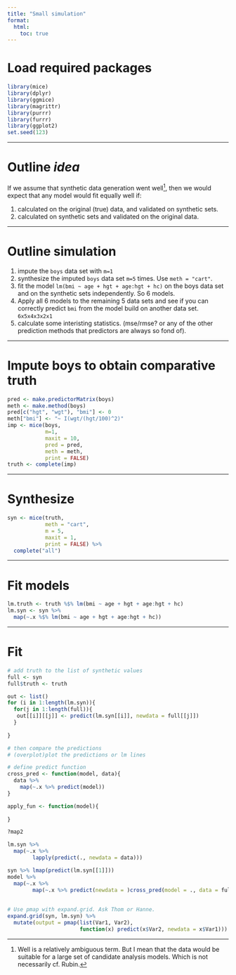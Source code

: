 ```yaml
---
title: "Small simulation"
format: 
  html: 
    toc: true
---
```


# Load required packages

```r
library(mice)
library(dplyr)
library(ggmice)
library(magrittr)
library(purrr)
library(furrr)
library(ggplot2)
set.seed(123)
```

---

# Outline *idea*
If we assume that synthetic data generation went well[^1], then we would expect that any model would fit equally well if:

1. calculated on the original (true) data, and validated on synthetic sets. 
2. calculated on synthetic sets and validated on the original data. 

[^1]: Well is a relatively ambiguous term. But I mean that the data would be suitable for a large set of candidate analysis models. Which is not necessarily cf. Rubin. 

---

# Outline simulation

1. impute the `boys` data set with `m=1`
2. synthesize the imputed `boys` data set `m=5` times. Use `meth = "cart"`.
3. fit the model `lm(bmi ~ age + hgt + age:hgt + hc)` on the boys data set and on the synthetic sets independently. So 6 models. 
4. Apply all 6 models to the remaining 5 data sets and see if you can correctly predict `bmi` from the model build on another data set. `6x5x4x3x2x1`
5. calculate some interisting statistics. (mse/rmse? or any of the other prediction methods that predictors are always so fond of). 

---

# Impute boys to obtain comparative truth
```r
pred <- make.predictorMatrix(boys)
meth <- make.method(boys)
pred[c("hgt", "wgt"), "bmi"] <- 0
meth["bmi"] <- "~ I(wgt/(hgt/100)^2)"
imp <- mice(boys, 
            m=1, 
            maxit = 10,
            pred = pred, 
            meth = meth, 
            print = FALSE)
truth <- complete(imp)
```


---

# Synthesize 

```r
syn <- mice(truth, 
            meth = "cart", 
            m = 5, 
            maxit = 1, 
            print = FALSE) %>% 
  complete("all")
```

---

# Fit models

```r
lm.truth <- truth %$% lm(bmi ~ age + hgt + age:hgt + hc)
lm.syn <- syn %>% 
  map(~.x %$% lm(bmi ~ age + hgt + age:hgt + hc))
```

---

# Fit
```r
# add truth to the list of synthetic values
full <- syn
full$truth <- truth

out <- list()
for (i in 1:length(lm.syn)){
  for(j in 1:length(full)){
   out[[i]][[j]] <- predict(lm.syn[[i]], newdata = full[[j]])
  }
  
}

# then compare the predictions
# (overplot)plot the predictions or lm lines

# define predict function
cross_pred <- function(model, data){
  data %>% 
    map(~.x %>% predict(model))
}

apply_fun <- function(model){
  
}

?map2

lm.syn %>% 
  map(~.x %>% 
        lapply(predict(., newdata = data)))

syn %>% lmap(predict(lm.syn[[1]]))
model %>% 
  map(~.x %>% 
        map(~.x %>% predict(newdata = )cross_pred(model = ., data = full)
            
            
# Use pmap with expand.grid. Ask Thom or Hanne.           
expand.grid(syn, lm.syn) %>% 
  mutate(output = pmap(list(Var1, Var2), 
                       function(x) predict(x$Var2, newdata = x$Var1)))
```






